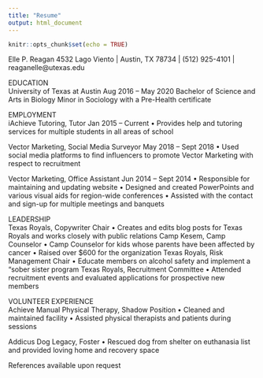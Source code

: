 ```yaml
---
title: "Resume"
output: html_document
---
```


```r
knitr::opts_chunk$set(echo = TRUE)
```

Elle P. Reagan
4532 Lago Viento | Austin, TX 78734 | (512) 925-4101 | reaganelle@utexas.edu


EDUCATION	
University of Texas at Austin                                      Aug 2016 – May 2020
Bachelor of Science and Arts in Biology
Minor in Sociology with a Pre-Health certificate


EMPLOYMENT	
iAchieve Tutoring, Tutor                                                       Jan 2015 – Current
•	Provides help and tutoring services for multiple students in all areas of school

Vector Marketing, Social Media Surveyor                     May 2018 – Sept 2018
•	Used social media platforms to find influencers to promote Vector Marketing with respect to recruitment

Vector Marketing, Office Assistant                                   Jun 2014 – Sept 2014
•	Responsible for maintaining and updating website
•	Designed and created PowerPoints and various visual aids for region-wide conferences
•	Assisted with the contact and sign-up for multiple meetings and banquets

LEADERSHIP	
Texas Royals, Copywriter Chair
•	Creates and edits blog posts for Texas Royals and works closely with public relations
Camp Kesem, Camp Counselor
•	Camp Counselor for kids whose parents have been affected by cancer
•	Raised over $600 for the organization
Texas Royals, Risk Management Chair
•	Educate members on alcohol safety and implement a “sober sister
 program
Texas Royals, Recruitment Committee
•	Attended recruitment events and evaluated applications for prospective new members


VOLUNTEER EXPERIENCE	
Achieve Manual Physical Therapy, Shadow Position
•	Cleaned and maintained facility 
•	Assisted physical therapists and patients during sessions

Addicus Dog Legacy, Foster
•	Rescued dog from shelter on euthanasia list and provided loving home and recovery space


References available upon request
